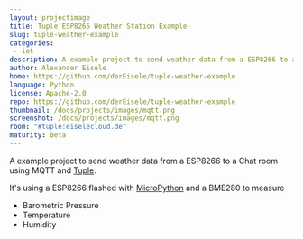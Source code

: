 ```yaml
---
layout: projectimage
title: Tuple ESP8266 Weather Station Example
slug: tuple-weather-example
categories:
 - iot
description: A example project to send weather data from a ESP8266 to a Chat room using MQTT and Tuple
author: Alexander Eisele
home: https://github.com/derEisele/tuple-weather-example
language: Python
license: Apache-2.0
repo: https://github.com/derEisele/tuple-weather-example
thumbnail: /docs/projects/images/mqtt.png
screenshot: /docs/projects/images/mqtt.png
room: "#tuple:eiselecloud.de"
maturity: Beta
---
```


A example project to send weather data from a ESP8266 to a Chat
room using MQTT and [Tuple](https://github.com/derEisele/tuple).

It's using a ESP8266 flashed with [MicroPython](https://micropython.org/)
and a BME280 to measure

* Barometric Pressure
* Temperature
* Humidity
